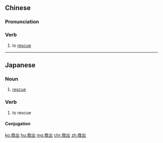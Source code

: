 ==Chinese==
{{zh-forms}}

===Pronunciation===
{{zh-pron
|m=jiùchū
|c=gau3 ceot1
|h=pfs=kiu-chhut
|mn=kiù-chhut
|cat=v
}}

===Verb===
{{zh-verb}}

# to [[rescue]]

----

==Japanese==
{{ja-kanjitab|きゅう|しゅつ|yomi=o}}

===Noun===
{{ja-noun|きゅうしゅつ}}

# [[rescue]]

===Verb===
{{ja-verb-suru|きゅうしゅつ}}

# to rescue

====Conjugation====
{{ja-suru|きゅうしゅつ}}

[[ko:救出]]
[[hu:救出]]
[[mg:救出]]
[[chr:救出]]
[[zh:救出]]